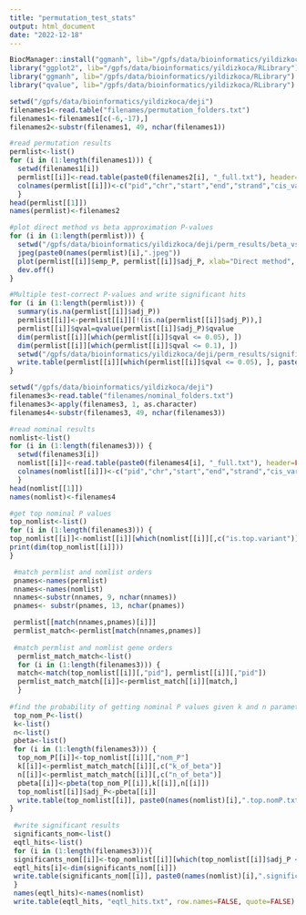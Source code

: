 ```yaml
---
title: "permutation_test_stats"
output: html_document
date: "2022-12-18"
---
```


```r

BiocManager::install("ggmanh", lib="/gpfs/data/bioinformatics/yildizkoca/deji/RLibrary")
library("ggplot2", lib="/gpfs/data/bioinformatics/yildizkoca/RLibrary")
library("ggmanh", lib="/gpfs/data/bioinformatics/yildizkoca/RLibrary")
library("qvalue", lib="/gpfs/data/bioinformatics/yildizkoca/RLibrary")

setwd("/gpfs/data/bioinformatics/yildizkoca/deji")
filenames1<-read.table("filenames/permutation_folders.txt")
filenames1<-filenames1[c(-6,-17),]
filenames2<-substr(filenames1, 49, nchar(filenames1))

#read permutation results
permlist<-list()
for (i in (1:length(filenames1))) {
  setwd(filenames1[i])
  permlist[[i]]<-read.table(paste0(filenames2[i], "_full.txt"), header=FALSE)
  colnames(permlist[[i]])<-c("pid","chr","start","end","strand","cis_variants","distance","top_variant_id","top_variant_chr","top_variant_start","top_variant_end","df","dummy","k_of_beta", "n_of_beta","nom_P","reg_slope","emp_P","adj_P")
  }
head(permlist[[1]])
names(permlist)<-filenames2

#plot direct method vs beta approximation P-values
for (i in (1:length(permlist))) {
  setwd("/gpfs/data/bioinformatics/yildizkoca/deji/perm_results/beta_vs_direct_method_plots")
  jpeg(paste0(names(permlist)[i],".jpeg"))
  plot(permlist[[i]]$emp_P, permlist[[i]]$adj_P, xlab="Direct method", ylab="Beta approximation", main=names(permlist)[i]) 
  dev.off()
}

#Multiple test-correct P-values and write significant hits
for (i in (1:length(permlist))) {
  summary(is.na(permlist[[i]]$adj_P))
  permlist[[i]]<-permlist[[i]][!(is.na(permlist[[i]]$adj_P)),]
  permlist[[i]]$qval=qvalue(permlist[[i]]$adj_P)$qvalue
  dim(permlist[[i]][which(permlist[[i]]$qval <= 0.05), ])
  dim(permlist[[i]][which(permlist[[i]]$qval <= 0.1), ])
  setwd("/gpfs/data/bioinformatics/yildizkoca/deji/perm_results/significants")
  write.table(permlist[[i]][which(permlist[[i]]$qval <= 0.05), ], paste0(names(permlist)[i],".results.genes.significant.txt"), quote=FALSE, row.names=FALSE) 
}

setwd("/gpfs/data/bioinformatics/yildizkoca/deji")
filenames3<-read.table("filenames/nominal_folders.txt")
filenames3<-apply(filenames3, 1, as.character)
filenames4<-substr(filenames3, 49, nchar(filenames3))

#read nominal results
nomlist<-list()
for (i in (1:length(filenames3))) {
  setwd(filenames3[i])
  nomlist[[i]]<-read.table(paste0(filenames4[i], "_full.txt"), header=FALSE)
  colnames(nomlist[[i]])<-c("pid","chr","start","end","strand","cis_variants","distance","variant_id","variant_chr","variant_start","variant_end","nom_P","reg_slope","is.top.variant")
  }
head(nomlist[[1]])
names(nomlist)<-filenames4

#get top nominal P values
top_nomlist<-list()
for (i in (1:length(filenames3))) {
top_nomlist[[i]]<-nomlist[[i]][which(nomlist[[i]][,c("is.top.variant")]==1),]
print(dim(top_nomlist[[i]]))
}

 #match permlist and nomlist orders
 pnames<-names(permlist)
 nnames<-names(nomlist)
 nnames<-substr(nnames, 9, nchar(nnames))
 pnames<- substr(pnames, 13, nchar(pnames))

 permlist[[match(nnames,pnames)[i]]]
 permlist_match<-permlist[match(nnames,pnames)]
 
 #match permlist and nomlist gene orders
  permlist_match_match<-list()
  for (i in (1:length(filenames3))) {
  match<-match(top_nomlist[[i]][,"pid"], permlist[[i]][,"pid"])
  permlist_match_match[[i]]<-permlist_match[[i]][match,]
  }
 
#find the probability of getting nominal P values given k and n parameters of fitted beta distribution of permutation P values
 top_nom_P<-list()
 k<-list()
 n<-list()
 pbeta<-list()
 for (i in (1:length(filenames3))) {
  top_nom_P[[i]]<-top_nomlist[[i]][,"nom_P"]
  k[[i]]<-permlist_match_match[[i]][,c("k_of_beta")]
  n[[i]]<-permlist_match_match[[i]][,c("n_of_beta")]
  pbeta[[i]]<-pbeta(top_nom_P[[i]],k[[i]],n[[i]])
  top_nomlist[[i]]$adj_P<-pbeta[[i]]
  write.table(top_nomlist[[i]], paste0(names(nomlist)[i],".top.nomP.txt"), quote=FALSE, row.names=FALSE) 
}
 
 #write significant results
 significants_nom<-list()
 eqtl_hits<-list()
 for (i in (1:length(filenames3))){
 significants_nom[[i]]<-top_nomlist[[i]][which(top_nomlist[[i]]$adj_P <= 0.05),]
 eqtl_hits[i]<-dim(significants_nom[[i]])
 write.table(significants_nom[[i]], paste0(names(nomlist)[i],".significant.nomP.txt"), quote=FALSE, row.names=FALSE) 
 }
 names(eqtl_hits)<-names(nomlist)
 write.table(eqtl_hits, "eqtl_hits.txt", row.names=FALSE, quote=FALSE)


```

